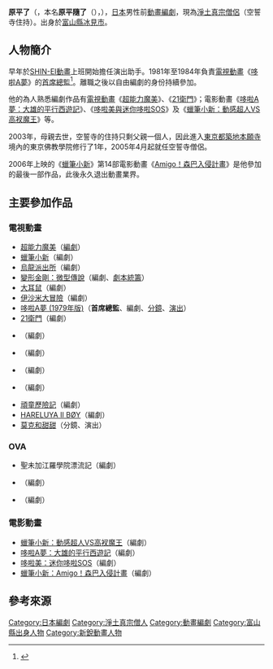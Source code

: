 {{noteTA|G1=Anime}}
{{japanese|japanese=もとひら 了|kana=もとひら りょう|romaji=Motohira Ryō}}
{{japanese|japanese=原平 随了|kana=もとひら ずいりょう|romaji=Motohira ZuiRyō}}
'''原平了'''（{{lang-ja|もとひら 了}}，本名'''原平隨了'''（{{lang|ja|もとひら ずいりょう}}），{{bd|1954年|||}}），[[日本|日本]]男性前[[動畫|動畫]][[編劇|編劇]]，現為[[淨土真宗|淨土真宗]][[比丘|僧侶]]（空誓寺住持）。出身於[[富山縣|富山縣]][[冰見市|冰見市]]。

== 人物簡介 ==
早年於[[SHIN-EI動畫|SHIN-EI動畫]]上班開始擔任演出助手。1981年至1984年負責[[電視動畫|電視動畫]]《[[哆啦A夢_(1979年電視動畫)|哆啦A夢]]》的[[動畫術語列表|首席總監]]<ref name=":0">{{Cite news|script-title=ja:僧侶は元アニメ脚本家 氷見の原平さん|date=2005-07-01|url=https://web.archive.org/web/20051115122820/http://www.toyama.hokkoku.co.jp/_today/T20050701003.htm|agency=富山新聞社|language=ja}}</ref>。離職之後以自由編劇的身份持續參加。

他的為人熟悉編劇作品有[[電視動畫|電視動畫]]《[[超能力魔美|超能力魔美]]》、《[[21衛門|21衛門]]》；電影動畫《[[大雄的平行西遊記|哆啦A夢：大雄的平行西遊記]]》、《[[哆啦美與迷你哆啦SOS|哆啦美與迷你哆啦SOS]]》及《[[蠟筆小新：動感超人VS高衩魔王|蠟筆小新：動感超人VS高衩魔王]]》等。

2003年，母親去世，空誓寺的住持只剩父親一個人，因此進入[[東京都|東京都]][[築地本願寺|築地本願寺]]境內的東京佛教學院修行了1年，2005年4月起就任空誓寺僧侶。

2006年上映的《[[蠟筆小新|蠟筆小新]]》第14部電影動畫《[[蠟筆小新：Amigo！森巴入侵計畫|Amigo！森巴入侵計畫]]》是他參加的最後一部作品，此後永久退出動畫業界。

== 主要參加作品 ==
=== 電視動畫 ===
* [[超能力魔美|超能力魔美]]（[[編劇|編劇]]）
* [[蠟筆小新|蠟筆小新]]（編劇）
* [[烏龍派出所|烏龍派出所]]（編劇）
* [[變形金剛：微型傳說|變形金剛：微型傳說]]（編劇、[[劇本統籌|劇本統籌]]）
* [[大耳鼠|大耳鼠]]（編劇）
* [[伊沙米大冒險|伊沙米大冒險]]（編劇）
* [[哆啦A夢_(1979年電視動畫)|哆啦A夢 (1979年版)]]（'''首席總監'''、編劇、[[分鏡|分鏡]]、[[戲劇|演出]]）
* [[21衛門|21衛門]]（編劇）
* {{link-ja|YAT安心！宇宙旅行|YAT安心!宇宙旅行}}（編劇）
* {{link-ja|拜託了！薩米亞丼|おねがい!サミアどん}}（編劇）
* {{lang|ja|楽しいロン·デ·フォン 冒険日記}}（編劇）
* {{link-ja|有趣漫畫入門講座|まんがはじめて面白塾}}（編劇）
* [[頑童歷險記|頑童歷險記]]（編劇）
* [[BØY_(漫畫)|HARELUYA II BØY]]（編劇）
* [[莫克和甜甜|莫克和甜甜]]（分鏡、演出）

=== OVA ===
* 聖未加江羅學院漂流記（編劇）
* {{link-ja|獨身淫婦|独身アパートどくだみ荘|獨身淫婦III}}（編劇）
* {{link-ja|樂勝！Hyper Doll|楽勝!ハイパードール}}（編劇）

=== 電影動畫 ===
* [[蠟筆小新：動感超人VS高衩魔王|蠟筆小新：動感超人VS高衩魔王]]（編劇）
* [[大雄的平行西遊記|哆啦A夢：大雄的平行西遊記]]（編劇）
* [[哆啦美與迷你哆啦SOS|哆啦美：迷你哆啦SOS]]（編劇）
* [[蠟筆小新：Amigo！森巴入侵計畫|蠟筆小新：Amigo！森巴入侵計畫]]（編劇）

== 參考來源 ==
{{reflist}}

{{Normdaten}}
{{DEFAULTSORT:Motohira Ryō}} 
[[Category:日本編劇|Category:日本編劇]]
[[Category:淨土真宗僧人|Category:淨土真宗僧人]]
[[Category:動畫編劇|Category:動畫編劇]]
[[Category:富山縣出身人物|Category:富山縣出身人物]]
[[Category:新銳動畫人物|Category:新銳動畫人物]]